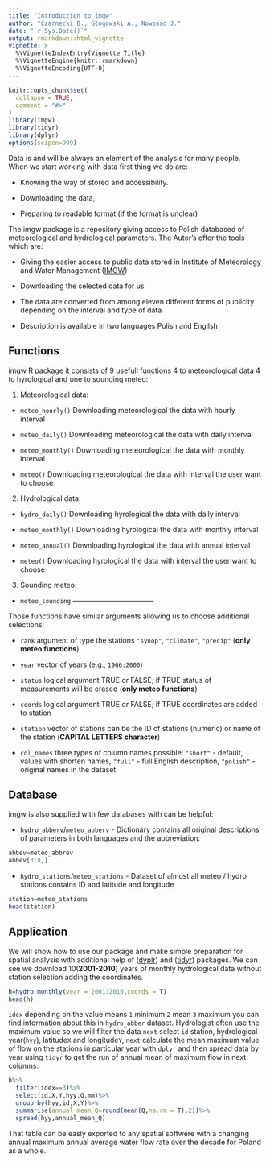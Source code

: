 ```yaml
---
title: "Introduction to imgw"
author: "Czarnecki B., Głogowski A., Nowosad J."
date: "`r Sys.Date()`"
output: rmarkdown::html_vignette
vignette: >
  %\VignetteIndexEntry{Vignette Title}
  %\VignetteEngine{knitr::rmarkdown}
  %\VignetteEncoding{UTF-8}
---
```


```r
knitr::opts_chunk$set(
  collapse = TRUE,
  comment = "#>"
)
library(imgw)
library(tidyr)
library(dplyr)
options(scipen=999)
```
Data is and will be always an element of the analysis for many people. When we start working with data first thing we do are:

-	Knowing the way of stored and accessibility.

-	Downloading the data,

-	Preparing to readable format (if the format is unclear)

The imgw package is a repository giving access to Polish databased of meteorological and hydrological parameters. The Autor’s offer  the tools which are:

-	Giving the easier access to public data stored in Institute of Meteorology and Water Management ([IMGW](https://dane.imgw.pl/))

-	Downloading the selected data for us

-	The data are converted from among eleven different forms of publicity depending on the interval and type of data

-	Description is available in two languages Polish and Engilsh 

## Functions 
imgw R package it consists of 9 usefull functions 4 to meteorological data 4 to hyrological and one to sounding meteo:

1. Meteorological data:

- `meteo_hourly()` Downloading meteorological the data with hourly interval 

- `meteo_daily()` Downloading meteorological the data with daily interval 

- `meteo_monthly()` Downloading meteorological the data with monthly interval 

- `meteo()` Downloading meteorological the data with interval the user want to choose 

2. Hydrological data: 

- `hydro_daily()` Downloading hyrological the data with daily interval

- `meteo_monthly()`  Downloading hyrological the data with monthly interval

- `meteo_annual()`  Downloading hyrological the data with annual interval

- `meteo()` Downloading hyrological the data with interval the user want to choose

3. Sounding meteo: 

- `meteo_sounding` -----------------------------------

Those functions have similar arguments allowing us to choose additional selections:

- `rank` argument of type the stations `"synop"`, `"climate"`, `"precip"` (**only meteo functions**)


- `year` vector of years (e.g., `1966:2000`)

- `status` logical argument TRUE or FALSE; if TRUE status of measurements will be erased (**only meteo functions**)

- `coords` logical argument TRUE or FALSE;  if TRUE coordinates are added to station

- `station` vector of stations can be the ID of stations (numeric) or name of the station (**CAPITAL LETTERS character**)

- `col_names` three types of column names possible: `"short"` - default, values with shorten names, `"full"` - full English description, `"polish"` - original names in the dataset

## Database
imgw is also supplied with few databases with can be helpful:

- `hydro_abberv`/`meteo_abberv` - Dictionary contains all original descriptions of parameters in both languages and the abbreviation. 
```r
abbev=meteo_abbrev
abbev[3:8,]
```
- `hydro_stations`/`meteo_stations` - Dataset of almost all meteo / hydro stations contains ID  and latitude and longitude
```r
station=meteo_stations
head(station)
```

## Application
We will show how to use our package and make simple preparation for spatial analysis with additional help of ([dyplr](https://cran.r-project.org/web/packages/dplyr/vignettes/dplyr.html)) and ([tidyr](https://cran.r-project.org/web/packages/tidyr/vignettes/tidy-data.html)) packages. We can see we download 10(**2001-2010**) years of monthly hydrological data without station selection adding the coordinates. 

```r
h=hydro_monthly(year = 2001:2010,coords = T)
head(h)
```
`idex` depending on the value means `1` minimum `2` mean `3` maximum you can find information about this in `hydro_abber` dataset. Hydrologist often use the maximum value so we will filter the data `next` select `id` station, hydrological year(`hyy`), latitude`X` and longitude`Y`, `next` calculate the mean maximum value of flow on the stations in particular year with `dplyr` and then spread data by year using `tidyr` to get the run of annual mean of maximum flow in next columns.

```r
h%>%
  filter(idex==3)%>%
  select(id,X,Y,hyy,Q,mm)%>%
  group_by(hyy,id,X,Y)%>%
  summarise(annual_mean_Q=round(mean(Q,na.rm = T),2))%>%
  spread(hyy,annual_mean_Q)
```

That table can be easly exported to any spatial softwere with a changing annual maximum annual average water flow rate over the decade for Poland as a whole.
